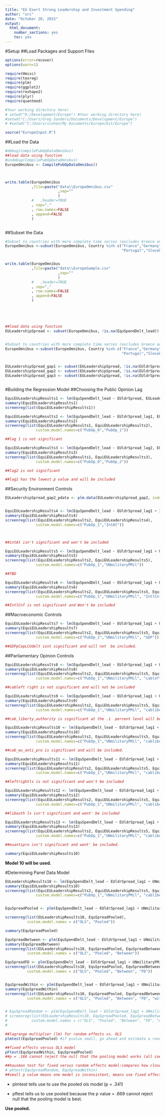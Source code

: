 ```yaml
---
title: "EU Exert Strong Leadership and Investment Spending"
author: "src"
date: "October 20, 2015"
output: 
  html_document: 
    number_sections: yes
    toc: yes
---
```

#Setup
##Load Packages and Support Files
```r
options(error=recover)
options(warn=1)

require(Hmisc)
require(texreg)
require(plm)
require(ggplot2)
require(reshape2)
require(plyr)
require(quantmod)

#Your working directory here!
# setwd("K:/Development/Europe") #Your working directory here!
#setwd("C:/Users/Greg Sanders/Documents/Development/Europe")
# #setwd("C:/Users/scohen/My Documents/Europe/Git/Europe")

source("EuropeInput.R")

```


##Load the Data
```r


#debug(CompilePubOpDataOmnibus)
##load data using function
#undebug(CompilePubOpDataOmnibus)
EuropeOmnibus <- CompilePubOpDataOmnibus()



write.table(EuropeOmnibus
            ,file=paste("data\\EuropeOmnibus.csv"
                        ,sep=""
                        )
            #   ,header=TRUE
            , sep=","
            , row.names=FALSE
            , append=FALSE
            )



```


##Subset the Data
```r
#Subset to countries with more complete time series (excludes Greece and Serbia)
EuropeOmnibus <-subset(EuropeOmnibus, Country %in% c("France","Germany","United Kingdom","Italy","Netherlands","Poland",
                                                     "Portugal","Slovakia","Spain","Turkey"))


write.table(EuropeOmnibus
            ,file=paste("data\\EuropeSample.csv"
                        ,sep=""
                        )
            #   ,header=TRUE
            , sep=","
            , row.names=FALSE
            , append=FALSE
            )





##load data using function
EULeadershipSpread <- subset(EuropeOmnibus, !is.na(EquSpendDelt_lead))


#Subset to countries with more complete time series (excludes Greece and Serbia)
EuropeOmnibus <-subset(EuropeOmnibus, Country %in% c("France","Germany","United Kingdom","Italy","Netherlands","Poland",
                                                     "Portugal","Slovakia","Spain","Turkey"))


EULeadershipSpread_gap1 <- subset(EULeadershipSpread, !is.na(EUldrSpread))
EULeadershipSpread_gap2 <- subset(EULeadershipSpread, !is.na(EUldrSpread_lag1))
EULeadershipSpread_gap3 <- subset(EULeadershipSpread, !is.na(EUldrSpread_lag2))



```

#Building the Regression Model
##Choosing the Public Opinion Lag
```r
EquiEULeadershipResults1 <- lm(EquSpendDelt_lead ~ EUldrSpread, EULeadershipSpread_gap1) 
summary(EquiEULeadershipResults1)
screenreg(list(EquiEULeadershipResults1))

EquiEULeadershipResults2 <- lm(EquSpendDelt_lead ~ EUldrSpread_lag1, EULeadershipSpread_gap2) 
summary(EquiEULeadershipResults2)
screenreg(list(EquiEULeadershipResults1, EquiEULeadershipResults2),
              custom.model.names=c("PubOp_0","PubOp_1"))

##lag 1 is not significant

EquiEULeadershipResults3 <- lm(EquSpendDelt_lead ~ EUldrSpread_lag2, EULeadershipSpread_gap3) 
summary(EquiEULeadershipResults3)
screenreg(list(EquiEULeadershipResults1, EquiEULeadershipResults3),
              custom.model.names=c("PubOp_0","PubOp_2"))

##lag2 is not significant

##lag1 has the lowest p value and will be included
```

##Security Environment Controls
``` r

EULeadershipSpread_gap2_pdata <- plm.data(EULeadershipSpread_gap2, index=c("Country", "Year"))


EquiEULeadershipResults4 <- lm(EquSpendDelt_lead ~ EUldrSpread_lag1 + IntAt, EULeadershipSpread_gap2) 
summary(EquiEULeadershipResults4)
screenreg(list(EquiEULeadershipResults2, EquiEULeadershipResults4),
              custom.model.names=c("PubOp_1","IntAt"))



##intAt isn't significant and won't be included

EquiEULeadershipResults5 <- lm(EquSpendDelt_lead ~ EUldrSpread_lag1 + UNmilitaryPMil, EULeadershipSpread_gap2) 
summary(EquiEULeadershipResults5)
screenreg(list(EquiEULeadershipResults2, EquiEULeadershipResults5),
              custom.model.names=c("PubOp_1","UNmilitaryPMil"))

##TBD

EquiEULeadershipResults6 <- lm(EquSpendDelt_lead ~ EUldrSpread_lag1 + UNmilitaryPMil + IntlCnf, EULeadershipSpread_gap2) 
summary(EquiEULeadershipResults6)
screenreg(list(EquiEULeadershipResults2, EquiEULeadershipResults5, EquiEULeadershipResults6),
              custom.model.names=c("PubOp_1","UNmilitaryPMil", "IntlCnf"))

##IntlCnf is not significant and Won't be included


```


##Macroeconomic Controls

``` r

EquiEULeadershipResults7 <- lm(EquSpendDelt_lead ~ EUldrSpread_lag1 + UNmilitaryPMil + GDPpCapLCUdelt, EULeadershipSpread_gap2) 
summary(EquiEULeadershipResults7)
screenreg(list(EquiEULeadershipResults2, EquiEULeadershipResults5, EquiEULeadershipResults7),
              custom.model.names=c("PubOp_1","UNmilitaryPMil", "GDP"))

##GDPpCapLCUdelt isnt significant and will not  be included.
```

##Parliamentary Opinion Controls

``` r


EquiEULeadershipResults8 <- lm(EquSpendDelt_lead ~ EUldrSpread_lag1 + UNmilitaryPMil + Cab_left_right, EULeadershipSpread_gap2) 
summary(EquiEULeadershipResults8)
screenreg(list(EquiEULeadershipResults2, EquiEULeadershipResults5, EquiEULeadershipResults8),
              custom.model.names=c("PubOp_1","UNmilitaryPMil", "cableftright"))

##cableft right is not significant and will not be included

EquiEULeadershipResults9 <- lm(EquSpendDelt_lead ~ EUldrSpread_lag1 + UNmilitaryPMil + Cab_liberty_authority, EULeadershipSpread_gap2) 
summary(EquiEULeadershipResults9)
screenreg(list(EquiEULeadershipResults2, EquiEULeadershipResults5, EquiEULeadershipResults9),
              custom.model.names=c("PubOp_1","UNmilitaryPMil", "cablibertyauthority"))

##cab_liberty_authority is significant at the .1  percent level will be included. 

EquiEULeadershipResults10 <- lm(EquSpendDelt_lead ~ EUldrSpread_lag1 + UNmilitaryPMil + Cab_liberty_authority + Cab_eu_anti_pro, EULeadershipSpread_gap2) 
summary(EquiEULeadershipResults10)
screenreg(list(EquiEULeadershipResults2, EquiEULeadershipResults5, EquiEULeadershipResults9, EquiEULeadershipResults10),
              custom.model.names=c("PubOp_1","UNmilitaryPMil", "cablibertyauthority", "cabeuantipro"))

##cab_eu_anti_pro is significant and will be included.

EquiEULeadershipResults11 <- lm(EquSpendDelt_lead ~ EUldrSpread_lag1 + UNmilitaryPMil + Cab_liberty_authority + Cab_eu_anti_pro + left_right_ls_spread, EULeadershipSpread_gap2) 
summary(EquiEULeadershipResults11)
screenreg(list(EquiEULeadershipResults2, EquiEULeadershipResults5, EquiEULeadershipResults9, EquiEULeadershipResults10, EquiEULeadershipResults11),
              custom.model.names=c("PubOp_1","UNmilitaryPMil", "cablibertyauthority", "cabeuantipro", "leftrightls"))

##leftrightls is not significant and won't be included

EquiEULeadershipResults12 <- lm(EquSpendDelt_lead ~ EUldrSpread_lag1 + UNmilitaryPMil + Cab_liberty_authority + Cab_eu_anti_pro + liberty_authority_ls_spread, EULeadershipSpread_gap2) 
summary(EquiEULeadershipResults12)
screenreg(list(EquiEULeadershipResults2, EquiEULeadershipResults5, EquiEULeadershipResults9, EquiEULeadershipResults10, EquiEULeadershipResults12),
              custom.model.names=c("PubOp_1","UNmilitaryPMil", "cablibertyauthority", "cabeuantipro", "libauthLS"))

##libauth ls isn't significant and wont' be included

EquiEULeadershipResults13 <- lm(EquSpendDelt_lead ~ EUldrSpread_lag1 + UNmilitaryPMil + Cab_liberty_authority + Cab_eu_anti_pro + eu_anti_pro_ls_spread, EULeadershipSpread_gap2) 
summary(EquiEULeadershipResults13)
screenreg(list(EquiEULeadershipResults2, EquiEULeadershipResults5, EquiEULeadershipResults9, EquiEULeadershipResults10, EquiEULeadershipResults13),
              custom.model.names=c("PubOp_1","UNmilitaryPMil", "cablibertyauthority", "cabeuantipro", "euantiproLS"))

##euantipro isn't significant and wont' be included.

summary(EquiEULeadershipResults10)

```

**Model 10 will be used. **


#Determining Panel Data Model

``` r

EULeadershipResults10 <- lm(EquSpendDelt_lead ~ EUldrSpread_lag1 + UNmilitaryPMil + Cab_liberty_authority + Cab_eu_anti_pro, EULeadershipSpread_gap2) 
summary(EquiEULeadershipResults10)
screenreg(list(EquiEULeadershipResults2, EquiEULeadershipResults5, EquiEULeadershipResults9, EquiEULeadershipResults10),
              custom.model.names=c("PubOp_1","UNmilitaryPMil", "cablibertyauthority", "cabeuantipro"))


EquSpreadPooled <- plm(EquSpendDelt_lead ~ EUldrSpread_lag1 + UNmilitaryPMil + Cab_liberty_authority + Cab_eu_anti_pro, data = EULeadershipSpread_gap2_pdata, model = "pooling")

screenreg(list(EULeadershipResults10, EquSpreadPooled),
          custom.model.names = c("OLS", "Pooled"))

summary(EquSpreadPooled)

EquSpreadBetween <- plm(EquSpendDelt_lead ~ EUldrSpread_lag1 + UNmilitaryPMil + Cab_liberty_authority + Cab_eu_anti_pro, data = EULeadershipSpread_gap2_pdata, model = "between")
summary(EquSpreadBetween)
screenreg(list(EULeadershipResults10, EquSpreadPooled, EquSpreadBetween),
          custom.model.names = c("OLS", "Pooled", "Between"))

EquSpreadFD <- plm(EquSpendDelt_lead ~ EUldrSpread_lag1 + UNmilitaryPMil + Cab_liberty_authority + Cab_eu_anti_pro, data = EULeadershipSpread_gap2_pdata, model = "fd") ##when variables don't vary from one year to the next, the variable is dropped because the first difference takes difference of the model averaged over time from the original model and for these variables the value would be 0.
screenreg(list(EULeadershipResults10, EquSpreadPooled, EquSpreadBetween, EquSpreadFD),
          custom.model.names = c("OLS", "Pooled", "Between", "FD"))


EquSpreadWithin <- plm(EquSpendDelt_lead ~ EUldrSpread_lag1 + UNmilitaryPMil + Cab_liberty_authority + Cab_eu_anti_pro, data =  EULeadershipSpread_gap2_pdata, model = "within")
summary(EquSpreadWithin)
screenreg(list(EULeadershipResults10, EquSpreadPooled, EquSpreadBetween, EquSpreadFD, EquSpreadWithin),
          custom.model.names = c("OLS", "Pooled", "Between", "FD", "within"))


# EquSpreadRandom <- plm(EquSpendDelt_lead ~ EUldrSpread_lag1 + UNmilitaryPMil + Cab_liberty_authority + Cab_eu_anti_pro, data = EULeadershipSpread_gap2_pdata, model = "random")
# screenreg(list(EULeadershipResults10, EquSpreadPooled, EquSpreadBetween, EquSpreadFD, EquSpreadWithin, DefSpreadRandom),
#           custom.model.names = c("OLS", "Pooled", "Between", "FD", "within", "Random"))
# 

##lagrange multiplier (lm) for random effects vs. OLS
plmtest(EquSpreadPooled) #if pvalue small, go ahead and estimate a random effects model. "alternative hypothesis, significant effects"

##fixed effects versus OLS model
pFtest(EquSpreadWithin, EquSpreadPooled)
##p = .168 cannot reject the null that the pooling model works (all coefficients for each country should be the same ever year) if p value low, supports the within model(accept alternative hypothesis: significant effects)

##hausman test for fixed versus random effects model:compares how close the coefficients of the model are:
# phtest(EquSpreadRandom, EquSpreadWithin)
##small p value means one model is inconsistent, means use fixed effects model b/c that gives you consistent estimates.
```

- plmtest tells use to use the pooled ols model (p = .341)

- pftest tells us to use pooled because the p value = .669 cannot reject null that the pooling model is best.

**Use pooled.**
